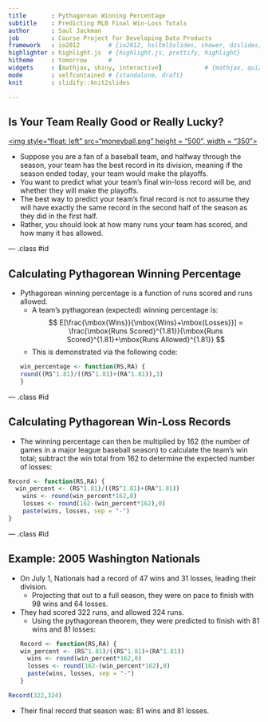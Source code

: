 ```yaml
---
title       : Pythagorean Winning Percentage
subtitle    : Predicting MLB Final Win-Loss Totals
author      : Saul Jackman
job         : Course Project for Developing Data Products
framework   : io2012        # {io2012, hsltml5slides, shower, dzslides, ...}
highlighter : highlight.js  # {highlight.js, prettify, highlight}
hitheme     : tomorrow      # 
widgets     : [mathjax, shiny, interactive]            # {mathjax, quiz, bootstrap}
mode        : selfcontained # {standalone, draft}
knit        : slidify::knit2slides

--- 
```


## Is Your Team Really Good or Really Lucky?

<a href = "https://thejkreview.files.wordpress.com/2012/04/moneyball-poster.jpg"><img style="float: left" src="moneyball.png" height = "500", width = "350"></a>

* Suppose you are a fan of a baseball team, and halfway through the season, your team has the best record in its division, meaning if the season ended today, your team would make the playoffs.
* You want to predict what your team's final win-loss record will be, and whether they will make the playoffs.
* The best way to predict your team's final record is not to assume they will have exactly the same record in the second half of the season as they did in the first half.
* Rather, you should look at how many runs your team has scored, and how many it has allowed.

--- .class #id 

## Calculating Pythagorean Winning Percentage

* Pythagorean winning percentage is a function of runs scored and runs allowed.
  * A team's pythagorean (expected) winning percentage is:
$$  E[\frac{\mbox{Wins}}{\mbox{Wins}+\mbox{Losses}}] = \frac{\mbox{Runs Scored}^{1.81}}{\mbox{Runs Scored}^{1.81}+\mbox{Runs Allowed}^{1.81}} $$
  * This is demonstrated via the following code:
```r
win_percentage <- function(RS,RA) {
  round((RS^1.81)/((RS^1.81)+(RA^1.81)),3)
}
```

--- .class #id 

## Calculating Pythagorean Win-Loss Records

* The winning percentage can then be multiplied by 162 (the number of games in a major league baseball season) to calculate the team's win total; subtract the win total from 162 to determine the expected number of losses:
```r
Record <- function(RS,RA) {
  win_percent <- (RS^1.81)/((RS^1.81)+(RA^1.81))
	wins <- round(win_percent*162,0)
	losses <- round(162-(win_percent*162),0)
	paste(wins, losses, sep = "-")
}
```

--- .class #id 

## Example:  2005 Washington Nationals

* On July 1, Nationals had a record of 47 wins and 31 losses, leading their division.
  * Projecting that out to a full season, they were on pace to finish with 98 wins and 64 losses.
* They had scored 322 runs, and allowed 324 runs.
  * Using the pythagorean theorem, they were predicted to finish with 81 wins and 81 losses:
```r
Record <- function(RS,RA) {
  win_percent <- (RS^1.81)/((RS^1.81)+(RA^1.81))
	wins <- round(win_percent*162,0)
	losses <- round(162-(win_percent*162),0)
	paste(wins, losses, sep = "-")
}
```

```r
Record(322,324)
```

* Their final record that season was:  81 wins and 81 losses.


